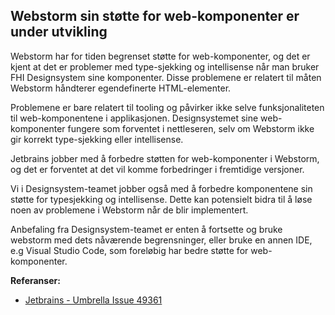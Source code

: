 
<Meta title="FAQ/Webstorm issue with custom elements" />

## Webstorm sin støtte for web-komponenter er under utvikling

Webstorm har for tiden begrenset støtte for web-komponenter, og det er kjent at det er problemer med type-sjekking og intellisense når man bruker FHI Designsystem sine komponenter.
Disse problemene er relatert til måten Webstorm håndterer egendefinerte HTML-elementer.

Problemene er bare relatert til tooling og påvirker ikke selve funksjonaliteten til web-komponentene i applikasjonen.
Designsystemet sine web-komponenter fungere som forventet i nettleseren, selv om Webstorm ikke gir korrekt type-sjekking eller intellisense.

Jetbrains jobber med å forbedre støtten for web-komponenter i Webstorm, og det er forventet at det vil komme forbedringer i fremtidige versjoner.

Vi i Designsystem-teamet jobber også med å forbedre komponentene sin støtte for typesjekking og intellisense.
Dette kan potensielt bidra til å løse noen av problemene i Webstorm når de blir implementert.

Anbefaling fra Designsystem-teamet er enten å fortsette og bruke webstorm med dets nåværende begrensninger, eller bruke en annen IDE, e.g Visual Studio Code, som foreløbig har bedre støtte for web-komponenter.

**Referanser:**
- [Jetbrains - Umbrella Issue 49361](https://youtrack.jetbrains.com/issue/WEB-49361)